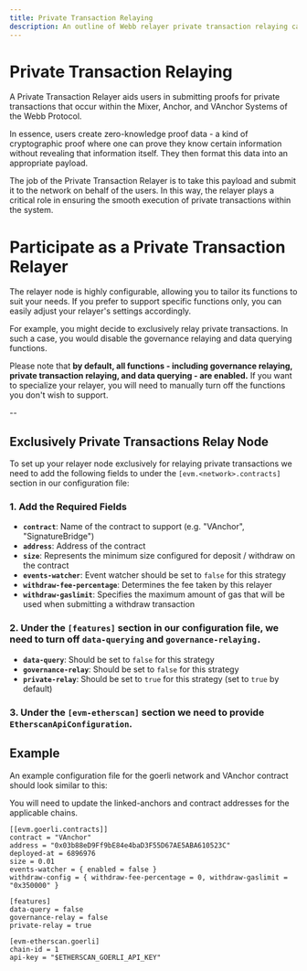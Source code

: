 ```yaml
---
title: Private Transaction Relaying
description: An outline of Webb relayer private transaction relaying capabilities.
---
```



# Private Transaction Relaying
A Private Transaction Relayer aids users in submitting proofs for private transactions that occur within the Mixer, Anchor, and VAnchor Systems of the Webb Protocol.

In essence, users create zero-knowledge proof data - a kind of cryptographic proof where one can prove they know certain information without revealing that information itself. They then format this data into an appropriate payload.

The job of the Private Transaction Relayer is to take this payload and submit it to the network on behalf of the users. In this way, the relayer plays a critical role in ensuring the smooth execution of private transactions within the system.


# Participate as a Private Transaction Relayer
The relayer node is highly configurable, allowing you to tailor its functions to suit your needs. If you prefer to support specific functions only, you can easily adjust your relayer's settings accordingly.

For example, you might decide to exclusively relay private transactions. In such a case, you would disable the governance relaying and data querying functions.

Please note that **by default, all functions - including governance relaying, private transaction relaying, and data querying - are enabled.** If you want to specialize your relayer, you will need to manually turn off the functions you don't wish to support.

--
## Exclusively Private Transactions Relay Node
To set up your relayer node exclusively for relaying private transactions we need to add the following fields to under the
`[evm.<network>.contracts]` section in our configuration file:

### 1. Add the Required Fields

- **`contract`**: Name of the contract to support (e.g. "VAnchor", "SignatureBridge")
- **`address`**: Address of the contract
- **`size`**: Represents the minimum size configured for deposit / withdraw on the contract
- **`events-watcher`**: Event watcher should be set to `false` for this strategy
- **`withdraw-fee-percentage`**: Determines the fee taken by this relayer
- **`withdraw-gaslimit`**: Specifies the maximum amount of gas that will be used when submitting a withdraw transaction

### 2. Under the `[features]` section in our configuration file, we need to turn off `data-querying` and `governance-relaying.`

- **`data-query`**: Should be set to `false` for this strategy
- **`governance-relay`**: Should be set to `false` for this strategy
- **`private-relay`**: Should be set to `true` for this strategy (set to `true` by default)

### 3. Under the `[evm-etherscan]` section we need to provide `EtherscanApiConfiguration`.

## Example
An example configuration file for the goerli network and VAnchor contract should look similar to this:

<Callout type="info">
  You will need to update the linked-anchors and contract addresses for the applicable chains.
</Callout>

```
[[evm.goerli.contracts]]
contract = "VAnchor"
address = "0x03b88eD9Ff9bE84e4baD3F55D67AE5ABA610523C"
deployed-at = 6896976
size = 0.01
events-watcher = { enabled = false }
withdraw-config = { withdraw-fee-percentage = 0, withdraw-gaslimit = "0x350000" }

[features]
data-query = false
governance-relay = false
private-relay = true

[evm-etherscan.goerli]
chain-id = 1
api-key = "$ETHERSCAN_GOERLI_API_KEY"
```

